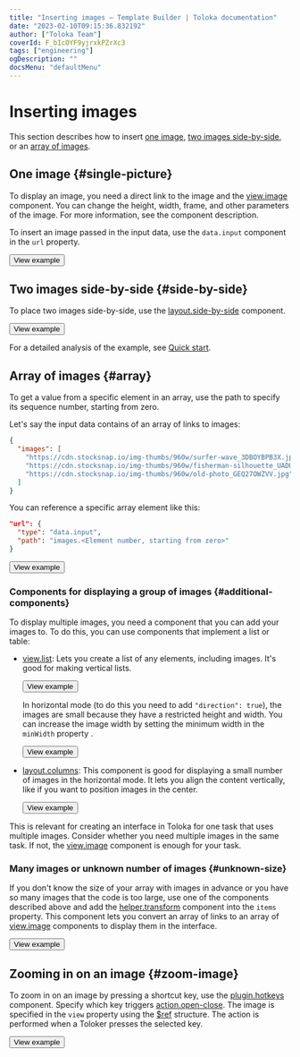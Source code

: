 ```yaml
---
title: "Inserting images — Template Builder | Toloka documentation"
date: "2023-02-10T09:15:36.832192"
author: ["Toloka Team"]
coverId: F_bIcOYF9yjrxkPZrXc3
tags: ["engineering"]
ogDescription: ""
docsMenu: "defaultMenu"
---
```



# Inserting images

This section describes how to insert [one image](/docs/template-builder/operations/insert-images), [two images side-by-side](/docs/template-builder/operations/insert-images), or an [array of images](/docs/template-builder/operations/insert-images).

<TolokaTbSourceAddMedia/>

## One image {#single-picture}

To display an image, you need a direct link to the image and the [view.image](/docs/template-builder/reference/view.image) component. You can change the height, width, frame, and other parameters of the image. For more information, see the component description.

To insert an image passed in the input data, use the `data.input` component in the `url` property.

<Button themeColor="light" view="default" size="l" type="link" url="https://ya.cc/t/zDwELDM23ttBiT">View example</Button>

## Two images side-by-side {#side-by-side}

To place two images side-by-side, use the [layout.side-by-side](/docs/template-builder/reference/layout.side-by-side) component.

<Button themeColor="light" view="default" size="l" type="link" url="https://ya.cc/t/ZdGClef13ttEz8">View example</Button>

 For a detailed analysis of the example, see [Quick start](/docs/template-builder/quickstart).

## Array of images {#array}

To get a value from a specific element in an array, use the path to specify its sequence number, starting from zero.

Let's say the input data contains of an array of links to images:
```json
{
  "images": [
    "https://cdn.stocksnap.io/img-thumbs/960w/surfer-wave_3DBOYBPB3X.jpg",
    "https://cdn.stocksnap.io/img-thumbs/960w/fisherman-silhouette_UADULRRHEK.jpg",
    "https://cdn.stocksnap.io/img-thumbs/960w/old-photo_GEQ27OWZVV.jpg"
  ]
}
```
You can reference a specific array element like this:
```json
"url": {
  "type": "data.input",
  "path": "images.<Element number, starting from zero>"
}
```

<Button themeColor="light" view="default" size="l" type="link" url="https://ya.cc/t/V44snIfa3ttBb2">View example</Button>

### Components for displaying a group of images {#additional-components}

To display multiple images, you need a component that you can add your images to. To do this, you can use components that implement a list or table:
- [view.list](/docs/template-builder/reference/view.list): Lets you create a list of any elements, including images. It's good for making vertical lists.

    <Button themeColor="light" view="default" size="l" type="link" url="https://ya.cc/t/V44snIfa3ttBb2">View example</Button>

    In horizontal mode (to do this you need to add `"direction": true`), the images are small because they have a restricted height and width. You can increase the image width by setting the minimum width in the `minWidth` property .

    <Button themeColor="light" view="default" size="l" type="link" url="https://ya.cc/t/VBzpJKCp3ttBpt">View example</Button>

- [layout.columns](/docs/template-builder/reference/layout.columns): This component is good for displaying a small number of images in the horizontal mode. It lets you align the content vertically, like if you want to position images in the center.

    <Button themeColor="light" view="default" size="l" type="link" url="https://ya.cc/t/zZHgwLrX3ttBrK">View example</Button>

<Note mode="note" title="Note">

This is relevant for creating an interface in Toloka for one task that uses multiple images. Consider whether you need multiple images in the same task. If not, the [view.image](/docs/template-builder/reference/view.image) component is enough for your task.

</Note>

### Many images or unknown number of images {#unknown-size}

If you don't know the size of your array with images in advance or you have so many images that the code is too large, use one of the components described above and add the [helper.transform](/docs/template-builder/reference/helper.transform) component into the `items` property. This component lets you convert an array of links to an array of [view.image](/docs/template-builder/reference/view.image) components to display them in the interface.

<Button themeColor="light" view="default" size="l" type="link" url="https://ya.cc/t/IqTqGpfg3ttBtA">View example</Button>

## Zooming in on an image {#zoom-image}

To zoom in on an image by pressing a shortcut key, use the [plugin.hotkeys](/docs/template-builder/reference/plugin.hotkeys) component. Specify which key triggers [action.open-close](/docs/template-builder/reference/action.open-close). The image is specified in the `view` property using the [$ref](/docs/template-builder/best-practices/reuse) structure. The action is performed when a Toloker presses the selected key.

<Button themeColor="light" view="default" size="l" type="link" url="https://ya.cc/t/xdavUyAN3ttEzb">View example</Button>

<ContactSupport/>

